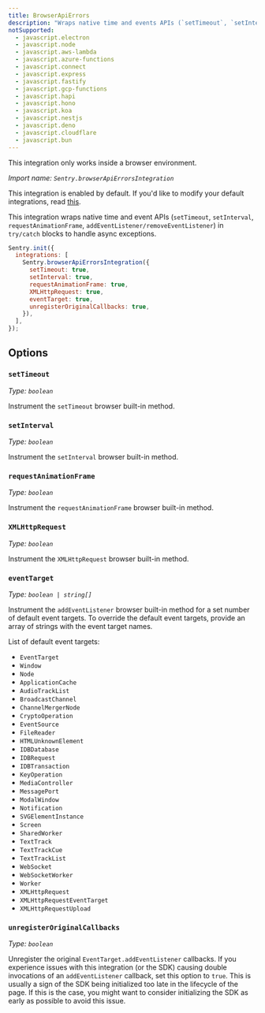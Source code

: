 ```yaml
---
title: BrowserApiErrors
description: "Wraps native time and events APIs (`setTimeout`, `setInterval`, `requestAnimationFrame`, `addEventListener/removeEventListener`) in `try/catch` blocks to handle async exceptions. (default)"
notSupported:
  - javascript.electron
  - javascript.node
  - javascript.aws-lambda
  - javascript.azure-functions
  - javascript.connect
  - javascript.express
  - javascript.fastify
  - javascript.gcp-functions
  - javascript.hapi
  - javascript.hono
  - javascript.koa
  - javascript.nestjs
  - javascript.deno
  - javascript.cloudflare
  - javascript.bun
---
```


<Alert>

This integration only works inside a browser environment.

</Alert>

_Import name: `Sentry.browserApiErrorsIntegration`_

This integration is enabled by default. If you'd like to modify your default integrations, read [this](./../#modifying-default-integrations).

This integration wraps native time and event APIs (`setTimeout`, `setInterval`, `requestAnimationFrame`, `addEventListener/removeEventListener`) in `try/catch` blocks to handle async exceptions.

```JavaScript
Sentry.init({
  integrations: [
    Sentry.browserApiErrorsIntegration({
      setTimeout: true,
      setInterval: true,
      requestAnimationFrame: true,
      XMLHttpRequest: true,
      eventTarget: true,
      unregisterOriginalCallbacks: true,
    }),
  ],
});
```

## Options

### `setTimeout`

_Type: `boolean`_

Instrument the `setTimeout` browser built-in method.

### `setInterval`

_Type: `boolean`_

Instrument the `setInterval` browser built-in method.

### `requestAnimationFrame`

_Type: `boolean`_

Instrument the `requestAnimationFrame` browser built-in method.

### `XMLHttpRequest`

_Type: `boolean`_

Instrument the `XMLHttpRequest` browser built-in method.

### `eventTarget`

_Type: `boolean | string[]`_

Instrument the `addEventListener` browser built-in method for a set number of default event targets. To override the default event targets, provide an array of strings with the event target names.

List of default event targets:

- `EventTarget`
- `Window`
- `Node`
- `ApplicationCache`
- `AudioTrackList`
- `BroadcastChannel`
- `ChannelMergerNode`
- `CryptoOperation`
- `EventSource`
- `FileReader`
- `HTMLUnknownElement`
- `IDBDatabase`
- `IDBRequest`
- `IDBTransaction`
- `KeyOperation`
- `MediaController`
- `MessagePort`
- `ModalWindow`
- `Notification`
- `SVGElementInstance`
- `Screen`
- `SharedWorker`
- `TextTrack`
- `TextTrackCue`
- `TextTrackList`
- `WebSocket`
- `WebSocketWorker`
- `Worker`
- `XMLHttpRequest`
- `XMLHttpRequestEventTarget`
- `XMLHttpRequestUpload`

### `unregisterOriginalCallbacks`

_Type: `boolean`_

Unregister the original `EventTarget.addEventListener` callbacks.
If you experience issues with this integration (or the SDK) causing double invocations of an `addEventListener` callback, set this option to `true`.
This is usually a sign of the SDK being initialized too late in the lifecycle of the page.
If this is the case, you might want to consider initializing the SDK as early as possible to avoid this issue.